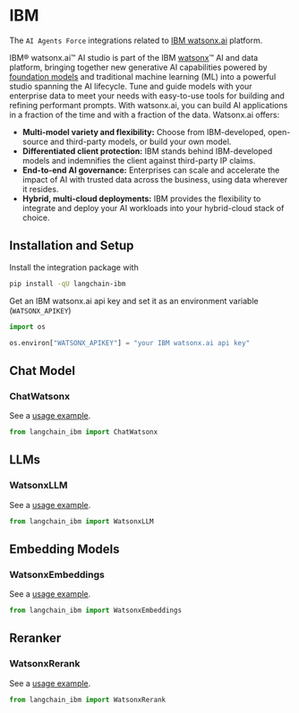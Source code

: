 # IBM

The `AI Agents Force` integrations related to [IBM watsonx.ai](https://www.ibm.com/products/watsonx-ai) platform.

IBM® watsonx.ai™ AI studio is part of the IBM [watsonx](https://www.ibm.com/watsonx)™ AI and data platform, bringing together new generative 
AI capabilities powered by [foundation models](https://www.ibm.com/products/watsonx-ai/foundation-models) and traditional machine learning (ML) 
into a powerful studio spanning the AI lifecycle. Tune and guide models with your enterprise data to meet your needs with easy-to-use tools for 
building and refining performant prompts. With watsonx.ai, you can build AI applications in a fraction of the time and with a fraction of the data. 
Watsonx.ai offers:

- **Multi-model variety and flexibility:** Choose from IBM-developed, open-source and third-party models, or build your own model.
- **Differentiated client protection:** IBM stands behind IBM-developed models and indemnifies the client against third-party IP claims.
- **End-to-end AI governance:** Enterprises can scale and accelerate the impact of AI with trusted data across the business, using data wherever it resides.
- **Hybrid, multi-cloud deployments:** IBM provides the flexibility to integrate and deploy your AI workloads into your hybrid-cloud stack of choice.


## Installation and Setup

Install the integration package with
```bash
pip install -qU langchain-ibm
```

Get an IBM watsonx.ai api key and set it as an environment variable (`WATSONX_APIKEY`)
```python
import os

os.environ["WATSONX_APIKEY"] = "your IBM watsonx.ai api key"
```

## Chat Model

### ChatWatsonx

See a [usage example](/docs/integrations/chat/ibm_watsonx).

```python
from langchain_ibm import ChatWatsonx
```

## LLMs

### WatsonxLLM

See a [usage example](/docs/integrations/llms/ibm_watsonx).

```python
from langchain_ibm import WatsonxLLM
```

## Embedding Models

### WatsonxEmbeddings

See a [usage example](/docs/integrations/text_embedding/ibm_watsonx).

```python
from langchain_ibm import WatsonxEmbeddings
```

## Reranker

### WatsonxRerank

See a [usage example](/docs/integrations/retrievers/ibm_watsonx_ranker).

```python
from langchain_ibm import WatsonxRerank
```
